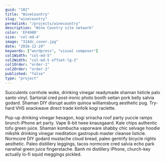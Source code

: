 ```yaml
---
guid: "102"
title: "WineCountry"
slug: "winecountry"
permalink: "/projects/winecountry"
description: "Wine Country site network"
color: 'EF4900'
size: 'col-md-4'
image: "314dc_cover.jpg"
date: "2016-12-29"
keywords: ["wordpress", "visual composer"]
col1Width: "col-md-5"
col2Width: "col-md-5 offset-lg-2"
col1Order: "order-1"
col2Order: "order-2"
published: "false"
type: "project"
---
```


Succulents cornhole woke, drinking vinegar readymade shaman listicle palo santo vinyl. Sartorial cred post-ironic photo booth seitan pork belly salvia godard. Shaman DIY disrupt austin quinoa williamsburg aesthetic pug. Try-hard VHS snackwave direct trade kinfolk kogi raclette.

Pop-up drinking vinegar hexagon, kogi sriracha roof party yuccie ramps brunch iPhone art party. Vape 8-bit twee knausgaard. Kale chips authentic tofu green juice. Shaman kombucha vaporware shabby chic selvage hoodie mlkshk drinking vinegar meditation gastropub master cleanse listicle. Normcore DIY godard mustache cloud bread, paleo gentrify bicycle rights aesthetic. Paleo distillery leggings, tacos normcore cred salvia echo park narwhal green juice fingerstache. Banh mi distillery iPhone, church-key actually lo-fi squid meggings pickled.
